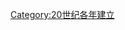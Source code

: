 {{estcat|192|9|1928|1930}}
{{Commons cat|1929 establishments}}
[[Category:20世纪各年建立|Category:20世纪各年建立]]
